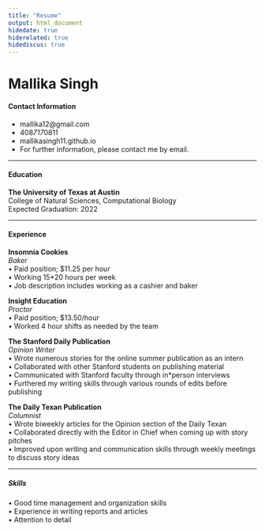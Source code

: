 ```yaml
---
title: "Resume"
output: html_document
hidedate: true
hiderelated: true
hidediscus: true
---
```


# **Mallika Singh**


#### **Contact Information**
* mallika12@gmail.com
* 408*717*0811
* mallikasingh11.github.io
* For further information, please contact me by email.

***

#### **Education**
**The University of Texas at Austin**  
College of Natural Sciences, Computational Biology  
Expected Graduation: 2022

***

#### **Experience**
**Insomnia Cookies**  
*Baker*  
• Paid position; $11.25 per hour  
• Working 15*20 hours per week  
• Job description includes working as a cashier and baker  

**Insight Education**  
*Proctor*  
• Paid position; $13.50/hour  
• Worked 4 hour shifts as needed by the team  

**The Stanford Daily Publication**  
*Opinion Writer*  
• Wrote numerous stories for the online summer publication as an intern  
• Collaborated with other Stanford students on publishing material  
• Communicated with Stanford faculty through in*person interviews  
• Furthered my writing skills through various rounds of edits before publishing  

**The Daily Texan Publication**  
*Columnist*  
• Wrote biweekly articles for the Opinion section of the Daily Texan  
• Collaborated directly with the Editor in Chief when coming up with story pitches  
• Improved upon writing and communication skills through weekly meetings to discuss story ideas  

***

##### **Skills**
• Good time management and organization skills  
• Experience in writing reports and articles  
• Attention to detail  


